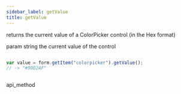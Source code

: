 ```yaml
---
sidebar_label: getValue
title: getValue
---
```



          


<Short>
 returns the current value of a ColorPicker control (in the Hex format)




</Short>



param   string     the current value of the control

~~~js

var value = form.getItem("colorpicker").getValue();
// -> "#90D2AF"



~~~
 api_method

<Descr>





</Descr>

